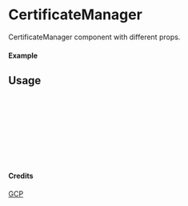 
<Meta of={CertificateManager} title="GCP/CertificateManager" />

# CertificateManager

CertificateManager component with different props.

#### Example

<Canvas of={CertificateManager.Primary} />

## Usage

```ts
import { CertificateManager } from "yadl-ui";

const Example = () => {
  return (
      <CertificateManager />
  );
};

export default Example;
```

#### Credits
[GCP](https://cloud.google.com/icons)
